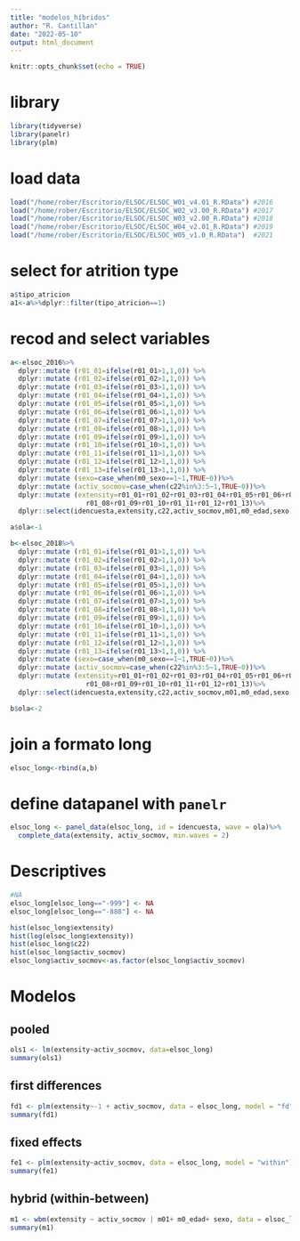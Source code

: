 ```yaml
---
title: "modelos_híbridos"
author: "R. Cantillan"
date: "2022-05-10"
output: html_document
---
```


```r
knitr::opts_chunk$set(echo = TRUE)
```

# library
```r
library(tidyverse)
library(panelr)
library(plm)
```


# load data
```r
load("/home/rober/Escritorio/ELSOC/ELSOC_W01_v4.01_R.RData") #2016
load("/home/rober/Escritorio/ELSOC/ELSOC_W02_v3.00_R.RData") #2017
load("/home/rober/Escritorio/ELSOC/ELSOC_W03_v2.00_R.RData") #2018
load("/home/rober/Escritorio/ELSOC/ELSOC_W04_v2.01_R.RData") #2019
load("/home/rober/Escritorio/ELSOC/ELSOC_W05_v1.0_R.RData")  #2021
```

# select for atrition type
```r
a$tipo_atricion
a1<-a%>%dplyr::filter(tipo_atricion==1)
```


# recod and select variables
```r
a<-elsoc_2016%>%
  dplyr::mutate (r01_01=ifelse(r01_01>1,1,0)) %>%
  dplyr::mutate (r01_02=ifelse(r01_02>1,1,0)) %>%
  dplyr::mutate (r01_03=ifelse(r01_03>1,1,0)) %>%
  dplyr::mutate (r01_04=ifelse(r01_04>1,1,0)) %>%
  dplyr::mutate (r01_05=ifelse(r01_05>1,1,0)) %>%
  dplyr::mutate (r01_06=ifelse(r01_06>1,1,0)) %>%
  dplyr::mutate (r01_07=ifelse(r01_07>1,1,0)) %>%
  dplyr::mutate (r01_08=ifelse(r01_08>1,1,0)) %>%
  dplyr::mutate (r01_09=ifelse(r01_09>1,1,0)) %>%
  dplyr::mutate (r01_10=ifelse(r01_10>1,1,0)) %>%
  dplyr::mutate (r01_11=ifelse(r01_11>1,1,0)) %>%
  dplyr::mutate (r01_12=ifelse(r01_12>1,1,0)) %>%
  dplyr::mutate (r01_13=ifelse(r01_13>1,1,0)) %>%
  dplyr::mutate (sexo=case_when(m0_sexo==1~1,TRUE~0))%>%
  dplyr::mutate (activ_socmov=case_when(c22%in%3:5~1,TRUE~0))%>%
  dplyr::mutate (extensity=r01_01+r01_02+r01_03+r01_04+r01_05+r01_06+r01_07+
                   r01_08+r01_09+r01_10+r01_11+r01_12+r01_13)%>%
  dplyr::select(idencuesta,extensity,c22,activ_socmov,m01,m0_edad,sexo)

a$ola<-1

b<-elsoc_2018%>%
  dplyr::mutate (r01_01=ifelse(r01_01>1,1,0)) %>%
  dplyr::mutate (r01_02=ifelse(r01_02>1,1,0)) %>%
  dplyr::mutate (r01_03=ifelse(r01_03>1,1,0)) %>%
  dplyr::mutate (r01_04=ifelse(r01_04>1,1,0)) %>%
  dplyr::mutate (r01_05=ifelse(r01_05>1,1,0)) %>%
  dplyr::mutate (r01_06=ifelse(r01_06>1,1,0)) %>%
  dplyr::mutate (r01_07=ifelse(r01_07>1,1,0)) %>%
  dplyr::mutate (r01_08=ifelse(r01_08>1,1,0)) %>%
  dplyr::mutate (r01_09=ifelse(r01_09>1,1,0)) %>%
  dplyr::mutate (r01_10=ifelse(r01_10>1,1,0)) %>%
  dplyr::mutate (r01_11=ifelse(r01_11>1,1,0)) %>%
  dplyr::mutate (r01_12=ifelse(r01_12>1,1,0)) %>%
  dplyr::mutate (r01_13=ifelse(r01_13>1,1,0)) %>%
  dplyr::mutate (sexo=case_when(m0_sexo==1~1,TRUE~0))%>%
  dplyr::mutate (activ_socmov=case_when(c22%in%3:5~1,TRUE~0))%>%
  dplyr::mutate (extensity=r01_01+r01_02+r01_03+r01_04+r01_05+r01_06+r01_07+
                   r01_08+r01_09+r01_10+r01_11+r01_12+r01_13)%>%
  dplyr::select(idencuesta,extensity,c22,activ_socmov,m01,m0_edad,sexo)

b$ola<-2
```

# join a formato long
```r
elsoc_long<-rbind(a,b)
```

# define datapanel with `panelr`
```r
elsoc_long <- panel_data(elsoc_long, id = idencuesta, wave = ola)%>%
  complete_data(extensity, activ_socmov, min.waves = 2)
```

# Descriptives
```r
#NA
elsoc_long[elsoc_long=="-999"] <- NA
elsoc_long[elsoc_long=="-888"] <- NA

hist(elsoc_long$extensity)
hist(log(elsoc_long$extensity))
hist(elsoc_long$c22)
hist(elsoc_long$activ_socmov)
elsoc_long$activ_socmov<-as.factor(elsoc_long$activ_socmov)
```

# Modelos


## pooled
```r
ols1 <- lm(extensity~activ_socmov, data=elsoc_long)
summary(ols1)
```

## first differences
```r
fd1 <- plm(extensity~-1 + activ_socmov, data = elsoc_long, model = "fd")
summary(fd1)
```


## fixed effects
```r
fe1 <- plm(extensity~activ_socmov, data = elsoc_long, model = "within")
summary(fe1)
```


## hybrid (within-between)
```r
m1 <- wbm(extensity ~ activ_socmov | m01+ m0_edad+ sexo, data = elsoc_long)
summary(m1)
```





















